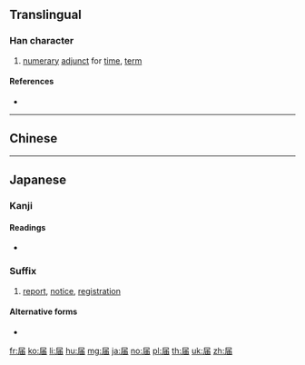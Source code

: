 {{also|屆}}
==Translingual==

===Han character===
{{Han char|rn=44|rad=尸|as=05|sn=8|four=|canj=SLW|ids=⿸尸由}}

# [[numerary]] [[adjunct]] for [[time]], [[term]]

====References====
* {{Han ref|kx=0301.141|dkj=07667|dj=0597.120|hdz=20969.050|uh=5C4A|ud=23626}}

----

==Chinese==
{{zh-see|屆}}

----

==Japanese==

===Kanji===
{{ja-kanji|grade=6|rs=尸05}}

====Readings====
* {{ja-readings|on=[[かい]] (kai)|kun=[[とどける]] (todokeru), [[とどく]] (todoku), [[とどけ]] (todoke)}}

===Suffix===
{{ja-pos|suffix|とどけ}}

# [[report]], [[notice]], [[registration]]

====Alternative forms====
* {{l|ja|届け}}

[[fr:届]]
[[ko:届]]
[[li:届]]
[[hu:届]]
[[mg:届]]
[[ja:届]]
[[no:届]]
[[pl:届]]
[[th:届]]
[[uk:届]]
[[zh:届]]